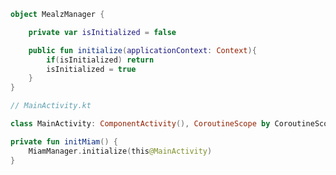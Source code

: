 ```kotlin
object MealzManager {

    private var isInitialized = false

    public fun initialize(applicationContext: Context){
        if(isInitialized) return
        isInitialized = true
    }
}
```

```kotlin
// MainActivity.kt

class MainActivity: ComponentActivity(), CoroutineScope by CoroutineScope(Dispatchers.Main) {

private fun initMiam() {
    MiamManager.initialize(this@MainActivity)
}
```